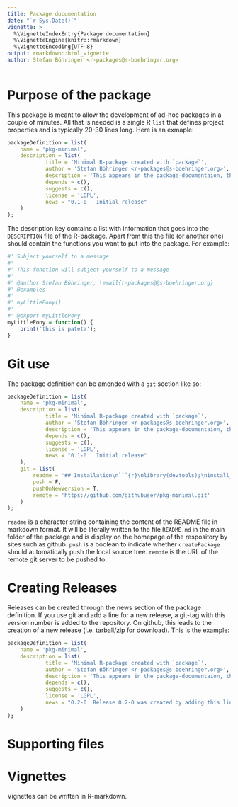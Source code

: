 ```yaml
---
title: Package documentation
date: "`r Sys.Date()`"
vignette: >
  %\VignetteIndexEntry{Package documentation}
  %\VignetteEngine{knitr::rmarkdown}
  %\VignetteEncoding{UTF-8}
output: rmarkdown::html_vignette
author: Stefan Böhringer <r-packages@s-boehringer.org>
---
```


# Purpose of the package

This package is meant to allow the development of ad-hoc packages in a couple of minutes. All that is needed is a single R `list` that defines project properties and is typically 20-30 lines long. Here is an exmaple:

```r
packageDefinition = list(
	name = 'pkg-minimal',
	description = list(
			title = 'Minimal R-package created with `package`',
			author = 'Stefan Böhringer <r-packages@s-boehringer.org>',
			description = 'This appears in the package-documentaion, the markdown of the git-repository and in the package details.',
			depends = c(),
			suggests = c(),
			license = 'LGPL',
			news = "0.1-0   Initial release"
	)
);
```

The description key contains a list with information that goes into the `DESCRIPTION` file of the R-package. Apart from this the file (or another one) should contain the functions you want to put into the package. For example:

```r
#' Subject yourself to a message
#' 
#' This function will subject yourself to a message
#' 
#' @author Stefan Böhringer, \email{r-packages@@s-boehringer.org}
#' @examples
#' 
#' myLittlePony()
#'
#' @export myLittlePony
myLittlePony = function() {
	print('this is pateta');
}
```

# Git use

The package definition can be amended with a `git` section like so:

```r
packageDefinition = list(
	name = 'pkg-minimal',
	description = list(
			title = 'Minimal R-package created with `package`',
			author = 'Stefan Böhringer <r-packages@s-boehringer.org>',
			description = 'This appears in the package-documentaion, the markdown of the git-repository and in the package details.',
			depends = c(),
			suggests = c(),
			license = 'LGPL',
			news = "0.1-0   Initial release"
	),
	git = list(
		readme = '## Installation\n```{r}\nlibrary(devtools);\ninstall_github("githubuser/pkg-minimal")\n```\n',
		push = F,
		pushOnNewVersion = T,
		remote = 'https://github.com/githubuser/pkg-minimal.git'
	)
);
```

`readme` is a character string containing the content of the README file in markdown format. It will be literally written to the file `README.md` in the main folder of the package and is display on the homepage of the respository by sites such as github.
`push` is a boolean to indicate whether `createPackage` should automatically push the local source tree.
`remote` is the URL of the remote git server to be pushed to.

# Creating Releases

Releases can be created through the news section of the package definition. If you use git and add a line for a new release, a git-tag with this version number is added to the repository. On github, this leads to the creation of a new release (i.e. tarball/zip for download). This is the example:

```r
packageDefinition = list(
	name = 'pkg-minimal',
	description = list(
			title = 'Minimal R-package created with `package`',
			author = 'Stefan Böhringer <r-packages@s-boehringer.org>',
			description = 'This appears in the package-documentaion, the markdown of the git-repository and in the package details.',
			depends = c(),
			suggests = c(),
			license = 'LGPL',
			news = "0.2-0  Release 0.2-0 was created by adding this line.\n0.1-0   Initial release"
	)
);
```

# Supporting files

# Vignettes

Vignettes can be written in R-markdown.
